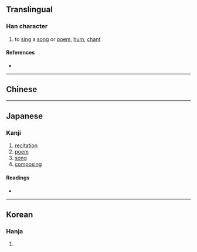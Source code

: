{{also|詠}}
{{character info/new}}
==Translingual==

===Han character===
{{Han char|rn=30|rad=口|as=05|sn=8|four=|canj=RINE|ids=⿰口永}}

# to [[sing]] a [[song]] or [[poem]], [[hum]], [[chant]]

====References====
* {{Han ref|kx=0185.070|dkj=03494|dj=0405.010|hdz=10609.010|uh=548F|ud=21647}}

----

==Chinese==
{{zh-see|詠}}

----

==Japanese==

===Kanji===
{{ja-kanji|grade=|rs=口05}}

# [[recitation]]
# [[poem]]
# [[song]]
# [[composing]]

====Readings====
* {{ja-readings|goon=よう<やう<ゐやう|kanon=えい<ゑい|kun=うた-う, よ-む}}

----

==Korean==

===Hanja===
{{ko-hanja|hangeul=영|rv=yeong|mr=yŏng}}

# {{defn|lang=ko|sort=口05}}
